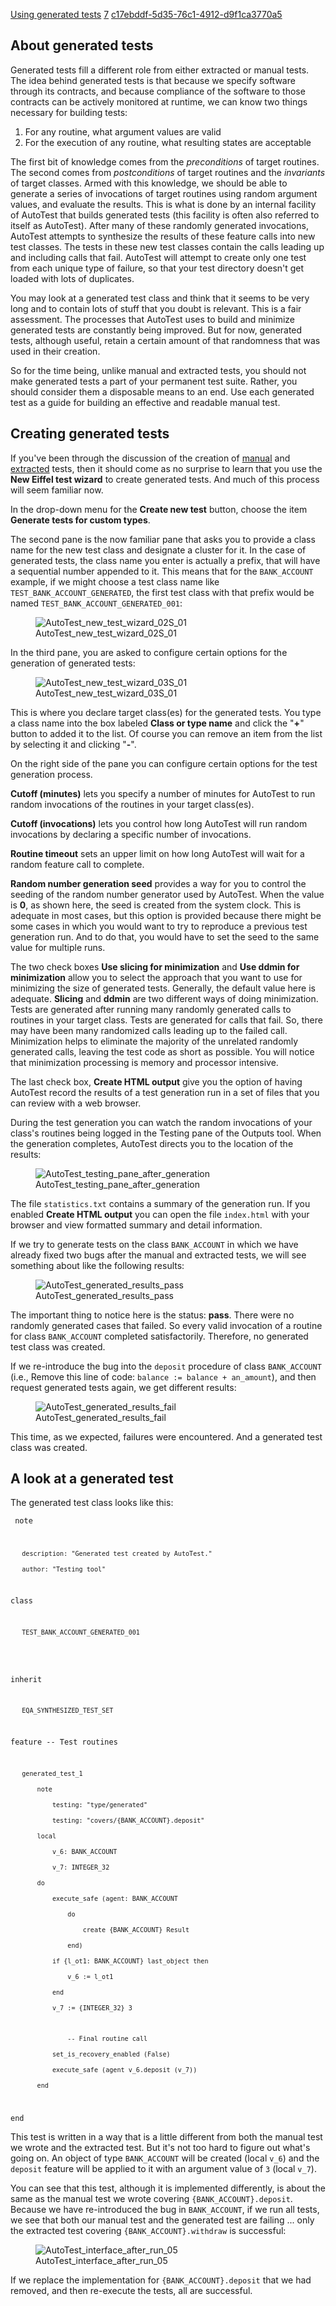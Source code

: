 [[Property:title|Using generated tests]]
[[Property:weight|7]]
[[Property:uuid|c17ebddf-5d35-76c1-4912-d9f1ca3770a5]]
==About generated tests==

Generated tests fill a different role from either extracted or manual tests. The idea behind generated tests is that because we specify software through its contracts, and because compliance of the software to those contracts can be actively monitored at runtime, we can know two things necessary for building tests:
#For any routine, what argument values are valid 
#For the execution of any routine, what resulting states are acceptable

The first bit of knowledge comes from the ''preconditions'' of target routines. The second comes from ''postconditions'' of target routines and the ''invariants'' of target classes. Armed with this knowledge, we should be able to generate a series of invocations of target routines using random argument values, and evaluate the results. This is what is done by an internal facility of AutoTest that builds generated tests (this facility is often also referred to itself as AutoTest). After many of these randomly generated invocations, AutoTest attempts to synthesize the results of these feature calls into new test classes. The tests in these new test classes contain the calls leading up and including calls that fail. AutoTest will attempt to create only one test from each unique type of failure, so that your test directory doesn't get loaded with lots of duplicates.

You may look at a generated test class and think that it seems to be very long and to contain lots of stuff that you doubt is relevant. This is a fair assessment. The processes that AutoTest uses to build and minimize generated tests are constantly being improved. But for now, generated tests, although useful, retain a certain amount of that randomness that was used in their creation. 

So for the time being, unlike manual and extracted tests, you should not make generated tests a part of your permanent test suite. Rather, you should consider them a disposable means to an end. Use each generated test as a guide for building an effective and readable manual test. 


==Creating generated tests==


{{UpdateNeeded}}


{{UnderConstruction}}


If you've been through the discussion of the creation of [[Create a manual test|manual]] and [[Using extracted tests|extracted]] tests, then it should come as no surprise to learn that you use the '''New Eiffel test wizard''' to create generated tests. And much of this process will seem familiar now. 

In the drop-down menu for the '''Create new test''' button, choose the item '''Generate tests for custom types'''. 

The second pane is the now familiar pane that asks you to provide a class name for the new test class and designate a cluster for it. In the case of generated tests, the class name you enter is actually a prefix, that will have a sequential number appended to it. This means that for the <code>BANK_ACCOUNT</code> example, if we might choose a test class name like <code>TEST_BANK_ACCOUNT_GENERATED</code>, the first test class with that prefix would be named <code>TEST_BANK_ACCOUNT_GENERATED_001</code>:


[[Image:AutoTest new test wizard 02S 01]]


In the third pane, you are asked to configure certain options for the generation of generated tests: 


[[Image:AutoTest new test wizard 03S 01]]


This is where you declare target class(es) for the generated tests. You type a class name into the box labeled '''Class or type name''' and click the "'''+'''" button to added it to the list. Of course you can remove an item from the list by selecting it and clicking "'''-'''".

On the right side of the pane you can configure certain options for the test generation process.

'''Cutoff (minutes)''' lets you specify a number of minutes for AutoTest to run random invocations of the routines in your target class(es).

'''Cutoff (invocations)''' lets you control how long AutoTest will run random invocations by declaring a specific number of invocations.

'''Routine timeout''' sets an upper limit on how long AutoTest will wait for a random feature call to complete.

'''Random number generation seed''' provides a way for you to control the seeding of the random number generator used by AutoTest. When the value is '''0''', as shown here, the seed is created from the system clock. This is adequate in most cases, but this option is provided because there might be some cases in which you would want to try to reproduce a previous test generation run. And to do that, you would have to set the seed to the same value for multiple runs.

The two check boxes '''Use slicing for minimization''' and '''Use ddmin for minimization''' allow you to select the approach that you want to use for minimizing the size of generated tests. Generally, the default value here is adequate. '''Slicing''' and '''ddmin''' are two different ways of doing minimization. Tests are generated after running many randomly generated calls to routines in your target class. Tests are generated for calls that fail. So, there may have been many randomized calls leading up to the failed call. Minimization helps to eliminate the majority of the unrelated randomly generated calls, leaving the test code as short as possible. You will notice that minimization processing is memory and processor intensive. 

The last check box, '''Create HTML output''' give you the option of having AutoTest record the results of a test generation run in a set of files that you can review with a web browser. 

During the test generation you can watch the random invocations of your class's routines being logged in the Testing pane of the Outputs tool. When the generation completes, AutoTest directs you to the location of the results:


[[Image:AutoTest testing pane after generation]]


The file <code>statistics.txt</code> contains a summary of the generation run. If you enabled '''Create HTML output''' you can open the file <code lang="text">index.html</code> with your browser and view formatted summary and detail information.


{{note|The '''result''' directory includes files that summarize the whole generated testing process. Some of these are lengthy because they contain information on test cases used for each target routine.  }}


If we try to generate tests on the class <code>BANK_ACCOUNT</code> in which we have already fixed two bugs after the manual and extracted tests, we will see something about like the following results:


[[Image:AutoTest generated results pass]]


The important thing to notice here is the status: '''pass'''. There were no randomly generated cases that failed. So every valid invocation of a routine for class <code>BANK_ACCOUNT</code> completed satisfactorily. Therefore, no generated test class was created.

If we re-introduce the bug into the <code>deposit</code> procedure of class <code>BANK_ACCOUNT</code> (i.e., Remove this line of code: <code>balance := balance + an_amount</code>), and then request generated tests again, we get different results:


[[Image:AutoTest generated results fail]]


This time, as we expected, failures were encountered. And a generated test class was created. 


==A look at a generated test==


The generated test class looks like this:


<code>
note
    description: "Generated test created by AutoTest."
    author: "Testing tool"

class
    TEST_BANK_ACCOUNT_GENERATED_001
	
inherit
    EQA_SYNTHESIZED_TEST_SET

feature -- Test routines

    generated_test_1
        note
            testing: "type/generated"
            testing: "covers/{BANK_ACCOUNT}.deposit"
        local
            v_6: BANK_ACCOUNT
            v_7: INTEGER_32
        do
            execute_safe (agent: BANK_ACCOUNT
                do
                    create {BANK_ACCOUNT} Result
                end)
            if {l_ot1: BANK_ACCOUNT} last_object then
                v_6 := l_ot1
            end
            v_7 := {INTEGER_32} 3

                -- Final routine call
            set_is_recovery_enabled (False)
            execute_safe (agent v_6.deposit (v_7))
        end

end
</code> 


{{note|If you've been following along by the doing these examples in EiffelStudio, you may notice that your generated class looks slightly different. }}


This test is written in a way that is a little different from both the manual test we wrote and the extracted test. But it's not too hard to figure out what's going on. An object of type <code>BANK_ACCOUNT</code> will be created (local <code>v_6</code>) and the <code>deposit</code> feature will be applied to it with an argument value of <code>3</code> (local <code>v_7</code>). 

You can see that this test, although it is implemented differently, is about the same as the manual test we wrote covering <code>{BANK_ACCOUNT}.deposit</code>. Because we have re-introduced the bug in <code>BANK_ACCOUNT</code>, if we run all tests, we see that both our manual test and the generated test are failing ... only the extracted test covering <code>{BANK_ACCOUNT}.withdraw</code> is successful:


[[Image:AutoTest interface after run 05]]


If we replace the implementation for <code>{BANK_ACCOUNT}.deposit</code> that we had removed, and then re-execute the tests, all are successful.



